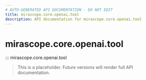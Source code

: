 ```yaml
---
# AUTO-GENERATED API DOCUMENTATION - DO NOT EDIT
title: mirascope.core.openai.tool
description: API documentation for mirascope.core.openai.tool
---
```


# mirascope.core.openai.tool

::: mirascope.core.openai.tool

> This is a placeholder. Future versions will render full API documentation.
